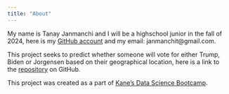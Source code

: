 ```yaml
---
title: "About"
---
```


My name is Tanay Janmanchi and I will be a highschool junior in the fall of 2024, here is my [GitHub account](https://github.com/tjanamnchi2) and my email: janmanchit@gmail.com.  

This project seeks to predict whether someone will vote for either Trump, Biden or Jorgensen based on their geographical location, here is a link to the [repository](https://github.com/tjanamnchi2/2020-election) on GitHub.

This project was created as a part of [Kane’s Data Science Bootcamp](https://bootcamp.davidkane.info).
